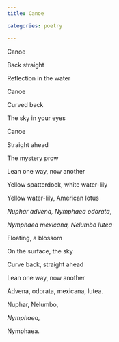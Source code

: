 ```yaml
---
title: Canoe

categories: poetry

---
```


Canoe

Back straight

Reflection in the water


Canoe

Curved back

The sky in your eyes



Canoe

Straight ahead

The mystery prow



Lean one way, now another

Yellow spatterdock, white water-lily

Yellow water-lily, American lotus



*Nuphar advena, Nymphaea odorata*,

*Nymphaea mexicana, Nelumbo lutea*

Floating, a blossom

On the surface, the sky

Curve back, straight ahead

Lean one way, now another


Advena, odorata, mexicana, lutea.

Nuphar, Nelumbo,

*Nymphaea,*

Nymphaea.

